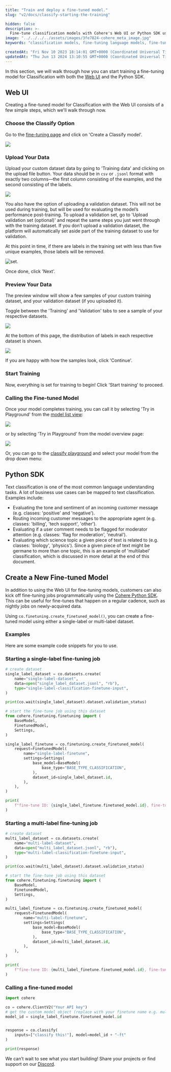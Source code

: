 ```yaml
---
title: "Train and deploy a fine-tuned model."
slug: "v2/docs/classify-starting-the-training"

hidden: false
description: >-
  Fine-tune classification models with Cohere's Web UI or Python SDK using custom datasets. (V2)
image: "../../../../assets/images/3fe7824-cohere_meta_image.jpg"  
keywords: "classification models, fine-tuning language models, fine-tuning"

createdAt: "Fri Nov 10 2023 18:14:01 GMT+0000 (Coordinated Universal Time)"
updatedAt: "Thu Jun 13 2024 13:10:55 GMT+0000 (Coordinated Universal Time)"
---
```

In this section, we will walk through how you can start training a fine-tuning model for Classification with both the [Web UI](/v2/docs/fine-tuning-with-the-cohere-dashboard) and the Python SDK.

## Web UI

Creating a fine-tuned model for Classification with the Web UI consists of a few simple steps, which we'll walk through now.

### Choose the Classify Option

Go to the [fine-tuning page](https://dashboard.cohere.com/fine-tuning) and click on 'Create a Classify model'.

<img src='../../../../assets/images/465773a-image.png' />


### Upload Your Data

Upload your custom dataset data by going to 'Training data' and clicking on the upload file button. Your data should be in `csv` or `.jsonl` format with exactly two columns—the first column consisting of the examples, and the second consisting of the labels. 

<img src='../../../../assets/images/3644b70-image.png' />


You also have the option of uploading a validation dataset. This will not be used during training, but will be used for evaluating the model’s performance post-training. To upload a validation set, go to 'Upload validation set (optional)' and repeat the same steps you just went through with the training dataset. If you don’t upload a validation dataset, the platform will automatically set aside part of the training dataset to use for validation.

At this point in time, if there are labels in the training set with less than five unique examples, those labels will be removed.

<Frame caption="The 'Area' label had fewer than five examples, so it has been removed from the training set.">
<img src='../../../../assets/images/203633d-image.png' alt='set.' />
</Frame>

Once done, click 'Next'.

### Preview Your Data

The preview window will show a few samples of your custom training dataset, and your validation dataset (if you uploaded it).

Toggle between the 'Training' and 'Validation' tabs to see a sample of your respective datasets. 

<img src='../../../../assets/images/cb0e840-image.png' />


At the bottom of this page, the distribution of labels in each respective dataset is shown.

<img src='../../../../assets/images/bebb097-image.png' />


If you are happy with how the samples look, click 'Continue'.

### Start Training

Now, everything is set for training to begin! Click 'Start training' to proceed.

### Calling the Fine-tuned Model

Once your model completes training, you can call it by selecting 'Try in Playground' from the [model list view](https://dashboard.cohere.com/fine-tuning?tab=models):

<img src='../../../../assets/images/a0662d1-6598782-image.png' />


or by selecting 'Try in Playground' from the model overview page:

<img src='../../../../assets/images/464fb1c-4d14720-image.png' />


Or, you can go to the [classify playground](https://dashboard.cohere.com/playground/classify) and select your model from the drop down menu:

## Python SDK

Text classification is one of the most common language understanding tasks. A lot of business use cases can be mapped to text classification. Examples include:

- Evaluating the tone and sentiment of an incoming customer message (e.g. classes: 'positive' and 'negative').
- Routing incoming customer messages to the appropriate agent (e.g. classes: 'billing', 'tech support', 'other').
- Evaluating if a user comment needs to be flagged for moderator attention (e.g. classes: 'flag for moderation', 'neutral').
- Evaluating which science topic a given piece of text is related to (e.g. classes: 'biology', 'physics'). Since a given piece of text might be germane to more than one topic, this is an example of 'multilabel' classification, which is discussed in more detail at the end of this document.

## Create a New Fine-tuned Model

In addition to using the Web UI for fine-tuning models, customers can also kick off fine-tuning jobs programmatically using the [Cohere Python SDK](https://pypi.org/project/cohere/). This can be useful for fine-tunes that happen on a regular cadence, such as nightly jobs on newly-acquired data.

Using `co.finetuning.create_finetuned_model()`, you can create a fine-tuned model using either a single-label or multi-label dataset.

### Examples

Here are some example code snippets for you to use.

### Starting a single-label fine-tuning job

```python PYTHON
# create dataset
single_label_dataset = co.datasets.create(
    name="single-label-dataset",
    data=open("single_label_dataset.jsonl", "rb"),
    type="single-label-classification-finetune-input",
)

print(co.wait(single_label_dataset).dataset.validation_status)

# start the fine-tune job using this dataset
from cohere.finetuning.finetuning import (
    BaseModel,
    FinetunedModel,
    Settings,
)

single_label_finetune = co.finetuning.create_finetuned_model(
    request=FinetunedModel(
        name="single-label-finetune",
        settings=Settings(
            base_model=BaseModel(
                base_type="BASE_TYPE_CLASSIFICATION",
            ),
            dataset_id=single_label_dataset.id,
        ),
    ),
)

print(
    f"fine-tune ID: {single_label_finetune.finetuned_model.id}, fine-tune status: {single_label_finetune.finetuned_model.status}"
)
```

### Starting a multi-label fine-tuning job

```python PYTHON
# create dataset
multi_label_dataset = co.datasets.create(
    name="multi-label-dataset",
    data=open("multi_label_dataset.jsonl", "rb"),
    type="multi-label-classification-finetune-input",
)

print(co.wait(multi_label_dataset).dataset.validation_status)

# start the fine-tune job using this dataset
from cohere.finetuning.finetuning import (
    BaseModel,
    FinetunedModel,
    Settings,
)

multi_label_finetune = co.finetuning.create_finetuned_model(
    request=FinetunedModel(
        name="multi-label-finetune",
        settings=Settings(
            base_model=BaseModel(
                base_type="BASE_TYPE_CLASSIFICATION",
            ),
            dataset_id=multi_label_dataset.id,
        ),
    ),
)

print(
    f"fine-tune ID: {multi_label_finetune.finetuned_model.id}, fine-tune status: {multi_label_finetune.finetuned_model.status}"
)
```

### Calling a fine-tuned model

```python PYTHON
import cohere

co = cohere.ClientV2("Your API key")
# get the custom model object (replace with your finetune name e.g. multi_label_finetune)
model_id = single_label_finetune.finetuned_model.id


response = co.classify(
    inputs=["classify this!"], model=model_id + "-ft"
)

print(response)
```

We can’t wait to see what you start building! Share your projects or find support on our [Discord](https://discord.com/invite/co-mmunity).
